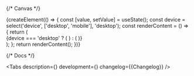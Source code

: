 

<Meta title='Components/DayOfMonthPicker' component={DayOfMonthPicker} id='DayOfMonthPicker' />

{/* Canvas */}

<Story name='DayOfMonthPicker'>
    {createElement(() => {
        const [value, setValue] = useState();
        const device = select('device', ['desktop', 'mobile'], 'desktop');
        const renderContent = () => {
            return (
                <div
                    style={{
                        width: '500px',
                        background: 'var(--color-light-bg-primary)',
                    }}
                >
                    {device === 'desktop' ? (
                        <DayOfMonthPickerDesktop
                            value={value}
                            onChange={setValue}
                            responsive={true}
                            error={boolean('error', false)}
                        />
                    ) : (
                        <DayOfMonthPickerMobile
                            value={value}
                            onChange={setValue}
                            responsive={true}
                            error={boolean('error', false)}
                        />
                    )}
                </div>
            );
        };
        return renderContent();
    })}
</Story>

{/* Docs */}

<ComponentHeader
    name='DayOfMonthPicker'
    version={packageJson.version}
    package='@alfalab/core-components/day-of-month-picker'
    design='https://www.figma.com/file/3pt8Rutwb6nkAYErTVO86x/04-%E2%80%94-Me2Me-Pull?type=design&node-id=4149-486297&t=AWGZzaCRdegaVxqb-4'
    children='Компонент для выбора дня месяца'
/>

<Tabs
    description={<Description />}
    development={<Development />}
    changelog={<Markdown>{Changelog}</Markdown>}
/>
